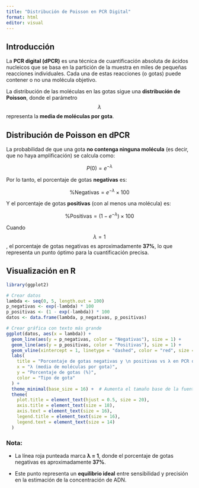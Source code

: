 ```yaml
---
title: "Distribución de Poisson en PCR Digital"
format: html
editor: visual
---
```


## Introducción

La **PCR digital (dPCR)** es una técnica de cuantificación absoluta de ácidos nucleicos que se basa en la partición de la muestra en miles de pequeñas reacciones individuales. Cada una de estas reacciones (o gotas) puede contener o no una molécula objetivo.

La distribución de las moléculas en las gotas sigue una **distribución de Poisson**, donde el parámetro $$\lambda$$ representa la **media de moléculas por gota**.

## Distribución de Poisson en dPCR

La probabilidad de que una gota **no contenga ninguna molécula** (es decir, que no haya amplificación) se calcula como:

$$
P(0) = e^{-\lambda}
$$

Por lo tanto, el porcentaje de gotas **negativas** es:

$$
\% \text{Negativas} = e^{-\lambda} \times 100
$$

Y el porcentaje de gotas **positivas** (con al menos una molécula) es:

$$
\% \text{Positivas} = (1 - e^{-\lambda}) \times 100
$$

Cuando $$\lambda = 1$$, el porcentaje de gotas negativas es aproximadamente **37%**, lo que representa un punto óptimo para la cuantificación precisa.

## Visualización en R

```r
library(ggplot2)

# Crear datos
lambda <- seq(0, 5, length.out = 100)
p_negativas <- exp(-lambda) * 100
p_positivas <- (1 - exp(-lambda)) * 100
datos <- data.frame(lambda, p_negativas, p_positivas)

# Crear gráfica con texto más grande
ggplot(datos, aes(x = lambda)) +
  geom_line(aes(y = p_negativas, color = "Negativas"), size = 1) +
  geom_line(aes(y = p_positivas, color = "Positivas"), size = 1) +
  geom_vline(xintercept = 1, linetype = "dashed", color = "red", size = 1) +
  labs(
    title = "Porcentaje de gotas negativas y \n positivas vs λ en PCR digital",
    x = "λ (media de moléculas por gota)",
    y = "Porcentaje de gotas (%)",
    color = "Tipo de gota"
  ) +
  theme_minimal(base_size = 16) +  # Aumenta el tamaño base de la fuente
  theme(
    plot.title = element_text(hjust = 0.5, size = 20),
    axis.title = element_text(size = 18),
    axis.text = element_text(size = 16),
    legend.title = element_text(size = 16),
    legend.text = element_text(size = 14)
  )

```

### Nota:

-   La línea roja punteada marca **λ = 1**, donde el porcentaje de gotas negativas es aproximadamente **37%**.

-   Este punto representa un **equilibrio ideal** entre sensibilidad y precisión en la estimación de la concentración de ADN.

